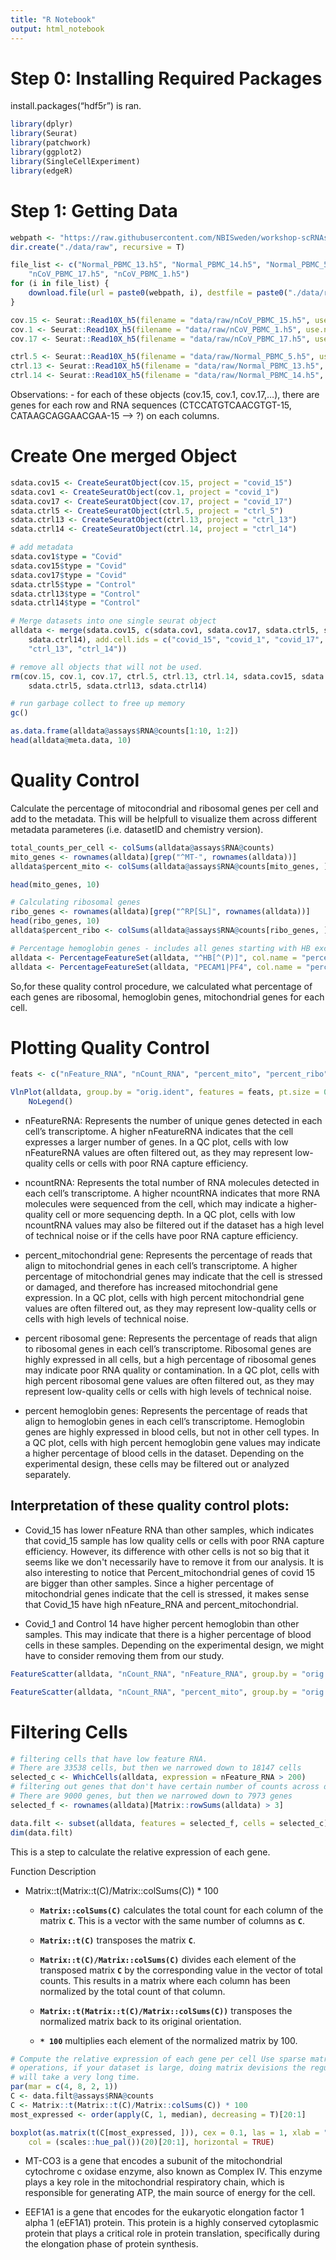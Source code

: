 ```yaml
---
title: "R Notebook"
output: html_notebook
---
```


# Step 0: Installing Required Packages

install.packages("hdf5r") is ran.

```r
library(dplyr)
library(Seurat)
library(patchwork)
library(ggplot2)
library(SingleCellExperiment)
library(edgeR)
```

# Step 1: Getting Data

```r
webpath <- "https://raw.githubusercontent.com/NBISweden/workshop-scRNAseq/new_dataset/labs/data/covid_data_GSE149689/sub/"
dir.create("./data/raw", recursive = T) 
```

```r
file_list <- c("Normal_PBMC_13.h5", "Normal_PBMC_14.h5", "Normal_PBMC_5.h5", "nCoV_PBMC_15.h5",
    "nCoV_PBMC_17.h5", "nCoV_PBMC_1.h5")
for (i in file_list) {
    download.file(url = paste0(webpath, i), destfile = paste0("./data/raw/", i))
}
```

```r
cov.15 <- Seurat::Read10X_h5(filename = "data/raw/nCoV_PBMC_15.h5", use.names = T)
cov.1 <- Seurat::Read10X_h5(filename = "data/raw/nCoV_PBMC_1.h5", use.names = T)
cov.17 <- Seurat::Read10X_h5(filename = "data/raw/nCoV_PBMC_17.h5", use.names = T)

ctrl.5 <- Seurat::Read10X_h5(filename = "data/raw/Normal_PBMC_5.h5", use.names = T)
ctrl.13 <- Seurat::Read10X_h5(filename = "data/raw/Normal_PBMC_13.h5", use.names = T)
ctrl.14 <- Seurat::Read10X_h5(filename = "data/raw/Normal_PBMC_14.h5", use.names = T)
```

Observations: - for each of these objects (cov.15, cov.1, cov.17,...), there are genes for each row and RNA sequences (CTCCATGTCAACGTGT-15, CATAAGCAGGAACGAA-15 --\> ?) on each columns.

# Create One merged Object

```r
sdata.cov15 <- CreateSeuratObject(cov.15, project = "covid_15")
sdata.cov1 <- CreateSeuratObject(cov.1, project = "covid_1")
sdata.cov17 <- CreateSeuratObject(cov.17, project = "covid_17")
sdata.ctrl5 <- CreateSeuratObject(ctrl.5, project = "ctrl_5")
sdata.ctrl13 <- CreateSeuratObject(ctrl.13, project = "ctrl_13")
sdata.ctrl14 <- CreateSeuratObject(ctrl.14, project = "ctrl_14")

# add metadata
sdata.cov1$type = "Covid"
sdata.cov15$type = "Covid"
sdata.cov17$type = "Covid"
sdata.ctrl5$type = "Control"
sdata.ctrl13$type = "Control"
sdata.ctrl14$type = "Control"

# Merge datasets into one single seurat object
alldata <- merge(sdata.cov15, c(sdata.cov1, sdata.cov17, sdata.ctrl5, sdata.ctrl13,
    sdata.ctrl14), add.cell.ids = c("covid_15", "covid_1", "covid_17", "ctrl_5",
    "ctrl_13", "ctrl_14"))
```

```r
# remove all objects that will not be used.
rm(cov.15, cov.1, cov.17, ctrl.5, ctrl.13, ctrl.14, sdata.cov15, sdata.cov1, sdata.cov17,
    sdata.ctrl5, sdata.ctrl13, sdata.ctrl14)

# run garbage collect to free up memory
gc()
```

```r
as.data.frame(alldata@assays$RNA@counts[1:10, 1:2])
head(alldata@meta.data, 10)
```

# Quality Control

Calculate the percentage of mitocondrial and ribosomal genes per cell and add to the metadata. This will be helpfull to visualize them across different metadata parameteres (i.e. datasetID and chemistry version).

```r
total_counts_per_cell <- colSums(alldata@assays$RNA@counts)
mito_genes <- rownames(alldata)[grep("^MT-", rownames(alldata))]
alldata$percent_mito <- colSums(alldata@assays$RNA@counts[mito_genes, ])/total_counts_per_cell

head(mito_genes, 10)

```

```r
# Calculating ribosomal genes
ribo_genes <- rownames(alldata)[grep("^RP[SL]", rownames(alldata))]
head(ribo_genes, 10)
alldata$percent_ribo <- colSums(alldata@assays$RNA@counts[ribo_genes, ])/total_counts_per_cell

```

```r
# Percentage hemoglobin genes - includes all genes starting with HB except HBP.
alldata <- PercentageFeatureSet(alldata, "^HB[^(P)]", col.name = "percent_hb")
alldata <- PercentageFeatureSet(alldata, "PECAM1|PF4", col.name = "percent_plat")
```

So,for these quality control procedure, we calculated what percentage of each genes are ribosomal, hemoglobin genes, mitochondrial genes for each cell.

# Plotting Quality Control 

```r
feats <- c("nFeature_RNA", "nCount_RNA", "percent_mito", "percent_ribo", "percent_hb")

VlnPlot(alldata, group.by = "orig.ident", features = feats, pt.size = 0.1, ncol = 3) +
    NoLegend()

```

-   nFeatureRNA: Represents the number of unique genes detected in each cell's transcriptome. A higher nFeatureRNA indicates that the cell expresses a larger number of genes. In a QC plot, cells with low nFeatureRNA values are often filtered out, as they may represent low-quality cells or cells with poor RNA capture efficiency.

```{=html}
<!-- -->
```
-   ncountRNA: Represents the total number of RNA molecules detected in each cell's transcriptome. A higher ncountRNA indicates that more RNA molecules were sequenced from the cell, which may indicate a higher-quality cell or more sequencing depth. In a QC plot, cells with low ncountRNA values may also be filtered out if the dataset has a high level of technical noise or if the cells have poor RNA capture efficiency.

-   percent_mitochondrial gene: Represents the percentage of reads that align to mitochondrial genes in each cell's transcriptome. A higher percentage of mitochondrial genes may indicate that the cell is stressed or damaged, and therefore has increased mitochondrial gene expression. In a QC plot, cells with high percent mitochondrial gene values are often filtered out, as they may represent low-quality cells or cells with high levels of technical noise.

-   percent ribosomal gene: Represents the percentage of reads that align to ribosomal genes in each cell's transcriptome. Ribosomal genes are highly expressed in all cells, but a high percentage of ribosomal genes may indicate poor RNA quality or contamination. In a QC plot, cells with high percent ribosomal gene values are often filtered out, as they may represent low-quality cells or cells with high levels of technical noise.

-   percent hemoglobin genes: Represents the percentage of reads that align to hemoglobin genes in each cell's transcriptome. Hemoglobin genes are highly expressed in blood cells, but not in other cell types. In a QC plot, cells with high percent hemoglobin gene values may indicate a higher percentage of blood cells in the dataset. Depending on the experimental design, these cells may be filtered out or analyzed separately.

## Interpretation of these quality control plots: 

-   Covid_15 has lower nFeature RNA than other samples, which indicates that covid_15 sample has low quality cells or cells with poor RNA capture efficiency. However, its difference with other cells is not so big that it seems like we don\'t necessarily have to remove it from our analysis. It is also interesting to notice that Percent_mitochondrial genes of covid 15 are bigger than other samples. Since a higher percentage of mitochondrial genes indicate that the cell is stressed, it makes sense that Covid_15 have high nFeature_RNA and percent_mitochondrial.

-   Covid_1 and Control 14 have higher percent hemoglobin than other samples. This may indicate that there is a higher percentage of blood cells in these samples. Depending on the experimental design, we might have to consider removing them from our study. 

```r
FeatureScatter(alldata, "nCount_RNA", "nFeature_RNA", group.by = "orig.ident", pt.size = 0.5)
```

```r
FeatureScatter(alldata, "nCount_RNA", "percent_mito", group.by = "orig.ident", pt.size = 0.5)
```

# Filtering Cells 

```r
# filtering cells that have low feature RNA.
# There are 33538 cells, but then we narrowed down to 18147 cells 
selected_c <- WhichCells(alldata, expression = nFeature_RNA > 200)
# filtering out genes that don't have certain number of counts across different cells. Including genes that are present in more than three cells.
# There are 9000 genes, but then we narrowed down to 7973 genes  
selected_f <- rownames(alldata)[Matrix::rowSums(alldata) > 3]

data.filt <- subset(alldata, features = selected_f, cells = selected_c)
dim(data.filt) 
```

This is a step to calculate the relative expression of each gene.

Function Description

-   Matrix::t(Matrix::t(C)/Matrix::colSums(C)) \* 100

    -   **`Matrix::colSums(C)`** calculates the total count for each column of the matrix **`C`**. This is a vector with the same number of columns as **`C`**.

    -   **`Matrix::t(C)`** transposes the matrix **`C`**.

    -   **`Matrix::t(C)/Matrix::colSums(C)`** divides each element of the transposed matrix **`C`** by the corresponding value in the vector of total counts. This results in a matrix where each column has been normalized by the total count of that column.

    -   **`Matrix::t(Matrix::t(C)/Matrix::colSums(C))`** transposes the normalized matrix back to its original orientation.

    -   **`* 100`** multiplies each element of the normalized matrix by 100.

```r
# Compute the relative expression of each gene per cell Use sparse matrix
# operations, if your dataset is large, doing matrix devisions the regular way
# will take a very long time.
par(mar = c(4, 8, 2, 1))
C <- data.filt@assays$RNA@counts
C <- Matrix::t(Matrix::t(C)/Matrix::colSums(C)) * 100
most_expressed <- order(apply(C, 1, median), decreasing = T)[20:1]

```

```r
boxplot(as.matrix(t(C[most_expressed, ])), cex = 0.1, las = 1, xlab = "% total count per cell",
    col = (scales::hue_pal())(20)[20:1], horizontal = TRUE)
```

-   MT-CO3 is a gene that encodes a subunit of the mitochondrial cytochrome c oxidase enzyme, also known as Complex IV. This enzyme plays a key role in the mitochondrial respiratory chain, which is responsible for generating ATP, the main source of energy for the cell. 

-   EEF1A1 is a gene that encodes for the eukaryotic elongation factor 1 alpha 1 (eEF1A1) protein. This protein is a highly conserved cytoplasmic protein that plays a critical role in protein translation, specifically during the elongation phase of protein synthesis.

\